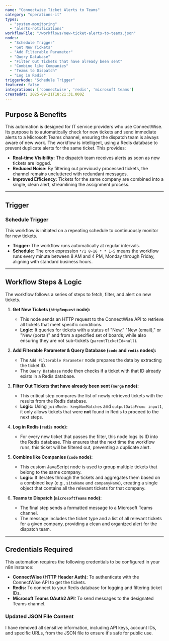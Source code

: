 ```yaml
---
name: "Connectwise Ticket Alerts to Teams"
category: "operations-it"
types:
  - "system-monitoring"
  - "alerts-notifications"
workflowFile: "/workflows/new-ticket-alerts-to-teams.json"
nodes:
  - "Schedule Trigger"
  - "Get New Tickets"
  - "Add Filterable Parameter"
  - "Query Database"
  - "Filter Out Tickets that have already been sent"
  - "Combine like Companies"
  - "Teams to Dispatch"
  - "Log in Redis"
triggerNode: "Schedule Trigger"
featured: false
integrations: ['connectwise', 'redis', 'microsoft teams']
createdAt: 2025-09-21T18:21:31.000Z
---
```


## Purpose & Benefits

This automation is designed for IT service providers who use ConnectWise. Its purpose is to automatically check for new tickets and send immediate alerts to a Microsoft Teams channel, ensuring the dispatch team is always aware of new work. The workflow is intelligent, using a Redis database to prevent duplicate alerts for the same ticket. This provides:

* **Real-time Visibility:** The dispatch team receives alerts as soon as new tickets are logged.
* **Reduced Noise:** By filtering out previously processed tickets, the channel remains uncluttered with redundant messages.
* **Improved Efficiency:** Tickets for the same company are combined into a single, clean alert, streamlining the assignment process.

---

## Trigger

### Schedule Trigger

This workflow is initiated on a repeating schedule to continuously monitor for new tickets.

* **Trigger:** The workflow runs automatically at regular intervals.
* **Schedule:** The cron expression `*/1 8-16 * * 1-5` means the workflow runs every minute between 8 AM and 4 PM, Monday through Friday, aligning with standard business hours.

---

## Workflow Steps & Logic

The workflow follows a series of steps to fetch, filter, and alert on new tickets.

1.  **Get New Tickets (`httpRequest` node):**
    * This node sends an HTTP request to the ConnectWise API to retrieve all tickets that meet specific conditions.
    * **Logic:** It queries for tickets with a status of "New," "New (email)," or "New (portal)" and from a specified set of boards, while also ensuring they are not sub-tickets (`parentTicketId=null`).

2.  **Add Filterable Parameter & Query Database (`code` and `redis` nodes):**
    * The `Add Filterable Parameter` node prepares the data by extracting the ticket ID.
    * The `Query Database` node then checks if a ticket with that ID already exists in a Redis database.

3.  **Filter Out Tickets that have already been sent (`merge` node):**
    * This critical step compares the list of newly retrieved tickets with the results from the Redis database.
    * **Logic:** Using `joinMode: keepNonMatches` and `outputDataFrom: input1`, it only allows tickets that were **not** found in Redis to proceed to the next steps.

4.  **Log in Redis (`redis` node):**
    * For every new ticket that passes the filter, this node logs its ID into the Redis database. This ensures that the next time the workflow runs, this ticket will be filtered out, preventing a duplicate alert.

5.  **Combine like Companies (`code` node):**
    * This custom JavaScript node is used to group multiple tickets that belong to the same company.
    * **Logic:** It iterates through the tickets and aggregates them based on a combined key (e.g., `siteName` and `companyName`), creating a single object that contains all the relevant tickets for that company.

6.  **Teams to Dispatch (`microsoftTeams` node):**
    * The final step sends a formatted message to a Microsoft Teams channel.
    * The message includes the ticket type and a list of all relevant tickets for a given company, providing a clean and organized alert for the dispatch team.

---

## Credentials Required

This automation requires the following credentials to be configured in your n8n instance:

* **ConnectWise (HTTP Header Auth):** To authenticate with the ConnectWise API to get the tickets.
* **Redis:** To connect to your Redis database for logging and filtering ticket IDs.
* **Microsoft Teams OAuth2 API:** To send messages to the designated Teams channel.

### Updated JSON File Content

I have removed all sensitive information, including API keys, account IDs, and specific URLs, from the JSON file to ensure it's safe for public use.


